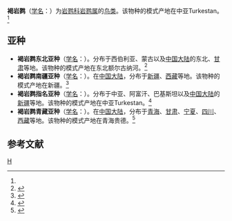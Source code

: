 {{Speciesbox
| taxon = Prunella(鸟类) fulvescens
| image = Brown Accentor at Upper Sumdo, Ladakh, India.jpg
| binomial_authority = (Severtzov)<ref name='id2972'>{{cite web| url =http://www.bioinfo.cn/db05/BjdwSpecies.php?action=view&id=2972| title =褐岩鹨| work =《中国动物物种编目数据库》| publisher =中国科学院微生物研究所| author =中国科学院动物研究所| accessdate =2009-04-04| deadurl =yes| archiveurl =https://web.archive.org/web/20160305064008/http://www.bioinfo.cn/db05/BjdwSpecies.php?action=view&id=2972| archivedate =2016-03-05| df =}}</ref>
}}

'''褐岩鹨'''（[[学名|学名]]：{{lang|la|''Prunella fulvescens''}}）为[[岩鹨科|岩鹨科]][[岩鹨属|岩鹨属]]的[[鸟类|鸟类]]。该物种的模式产地在中亚Turkestan。<ref name='id2972'/>

==亚种==
*'''褐岩鹨东北亚种'''（[[学名|学名]]：{{lang|la|''Prunella fulvescens dahurica''}}）。分布于西伯利亚、蒙古以及[[中国大陆|中国大陆]]的东北、[[甘肃|甘肃]]等地。该物种的模式产地在东北额尔古纳河。<ref name='id2973'>{{cite web| url =http://www.bioinfo.cn/db05/BjdwSpecies.php?action=view&id=2973| title =褐岩鹨东北亚种| work =《中国动物物种编目数据库》| publisher =中国科学院微生物研究所| author =中国科学院动物研究所| accessdate =2009-04-04| deadurl =yes| archiveurl =https://web.archive.org/web/20160305021505/http://www.bioinfo.cn/db05/BjdwSpecies.php?action=view&id=2973| archivedate =2016-03-05| df =}}</ref>
*'''褐岩鹨南疆亚种'''（[[学名|学名]]：{{lang|la|''Prunella fulvescens dresseri''}}）。在[[中国大陆|中国大陆]]，分布于[[新疆|新疆]]、[[西藏|西藏]]等地。该物种的模式产地在新疆。<ref name='id2974'>{{cite web| url =http://www.bioinfo.cn/db05/BjdwSpecies.php?action=view&id=2974| title =褐岩鹨南疆亚种| work =《中国动物物种编目数据库》| publisher =中国科学院微生物研究所| author =中国科学院动物研究所| accessdate =2009-04-04| deadurl =yes| archiveurl =https://web.archive.org/web/20160305015944/http://www.bioinfo.cn/db05/BjdwSpecies.php?action=view&id=2974| archivedate =2016-03-05| df =}}</ref>
*'''褐岩鹨指名亚种'''（[[学名|学名]]：{{lang|la|''Prunella fulvescens fulvescens''}}）。分布于中亚、阿富汗、巴基斯坦以及[[中国大陆|中国大陆]]的[[新疆|新疆]]等地。该物种的模式产地在中亚Turkestan。<ref name='id2975'>{{cite web| url =http://www.bioinfo.cn/db05/BjdwSpecies.php?action=view&id=2975| title =褐岩鹨指名亚种| work =《中国动物物种编目数据库》| publisher =中国科学院微生物研究所| author =中国科学院动物研究所| accessdate =2009-04-04| deadurl =yes| archiveurl =https://web.archive.org/web/20160305071930/http://www.bioinfo.cn/db05/BjdwSpecies.php?action=view&id=2975| archivedate =2016-03-05| df =}}</ref>
*'''褐岩鹨青藏亚种'''（[[学名|学名]]：{{lang|la|''Prunella fulvescens nanshanica''}}）。在[[中国大陆|中国大陆]]，分布于[[青海|青海]]、[[甘肃|甘肃]]、[[宁夏|宁夏]]、[[四川|四川]]、[[西藏|西藏]]等地。该物种的模式产地在青海贵德。<ref name='id2976'>{{cite web| url =http://www.bioinfo.cn/db05/BjdwSpecies.php?action=view&id=2976| title =褐岩鹨青藏亚种| work =《中国动物物种编目数据库》| publisher =中国科学院微生物研究所| author =中国科学院动物研究所| accessdate =2009-04-04| deadurl =yes| archiveurl =https://web.archive.org/web/20160305021526/http://www.bioinfo.cn/db05/BjdwSpecies.php?action=view&id=2976| archivedate =2016-03-05| df =}}</ref>

== 参考文献 ==
{{reflist}}

{{taxonbar}}
[[Category:岩鹨属|H]]